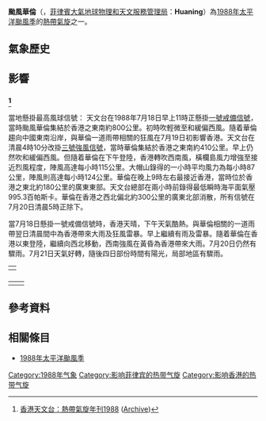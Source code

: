 {{NoteTA
|G1=TyphoonOld
|G2=地名
|G3=Weather
|skin=typhoon
}}
{{Infobox Hurricane 
|Name=颱風華倫 (Warren)
|Type=颱風
|Year=1988
|Basin=WPac
|Image location=Warren Jul 17 1988 0300Z.png
|Formed=1988年7月11日
|Dissipated=1988年7月20日<ref>{{Digital Typhoon|198806|WARREN}}</ref>
|10-min winds=90
|1-min winds=115
|Pressure=940
|Damages=
|Fatalities=
|Areas=
|Hurricane season=[[1988年太平洋颱風季|1988年太平洋颱風季]]
}}
'''颱風華倫'''（{{Lang-en|'''Typhoon Warren'''}}，[[菲律賓大氣地球物理和天文服務管理局|菲律賓大氣地球物理和天文服務管理局]]：'''Huaning'''）為[[1988年太平洋颱風季|1988年太平洋颱風季]]的[[熱帶氣旋|熱帶氣旋]]之一。

==氣象歷史==
{{Expand section}}
{{storm path|Warren 1988 track.png}}
{{clear|left}}

==影響==
==={{HKG-1959}}<ref name="hk">[http://www.hko.gov.hk/publica/tc/tc1988.pdf 香港天文台：熱帶氣旋年刊1988] ([https://web.archive.org/web/20151231084915/http://www.hko.gov.hk/publica/tc/tc1988.pdf Archive])</ref>===
當地懸掛最高風球信號：{{HKTY|8NW/SW}}
天文台在1988年7月18日早上11時正懸掛[[一號戒備信號|一號戒備信號]]，當時颱風華倫集結於香港之東南約800公里。初時吹輕微至和緩偏西風。隨着華倫趨向中國東南沿岸，與華倫一道雨帶相關的狂風在7月19日初影響香港。天文台在清晨4時10分改掛[[三號強風信號|三號強風信號]]，當時華倫集結於香港之東南約410公里。早上仍然吹和緩偏西風。但隨着華倫在下午登陸，香港轉吹西南風，橫欄島風力增強至接近烈風程度，陣風高達每小時115公里。大帽山錄得的一小時平均風力為每小時87公里，陣風則高達每小時124公里。華倫在晚上9時左右最接近香港，當時位於香港之東北約180公里的廣東東部。天文台總部在兩小時前錄得最低瞬時海平面氣壓995.3百帕斯卡。華倫在香港之西北偏北約300公里的廣東北部消散，所有信號在7月20日清晨5時正除下。

當7月18日懸掛一號戒備信號時，香港天晴，下午天氣酷熱。與華倫相關的一道雨帶翌日清晨間中為香港帶來大雨及狂風雷暴。早上繼續有雨及雷暴。隨着華倫在香港以東登陸，繼續向西北移動，西南強風在黃昏為香港帶來大雨。7月20日仍然有驟雨。7月21日天氣好轉，隨後四日部份時間有陽光，局部地區有驟雨。
{|
|{{HKTY Wind|hour|長洲=68|赤鱲角=60|西貢=|啟德=51|青衣=36|流浮山=73|打鼓嶺=25|沙田=38|Remark=此圖假設天文台已引入8個指定自動氣象站作指標。}}
|}

==={{TWN}}===
{{Expand section}}
{|
|{{TWTY Wind|avg|彭佳嶼=18.3|基隆=11.4|臺北=9.7|新竹=3.7|宜蘭=8|蘇澳=10.9|花蓮=11|成功=10.4|臺東=4.9|大武=12.8|蘭嶼=23.7|臺中=7|梧棲=17|嘉義=13.8|臺南=15.1|高雄=12.6|恆春=9.4|澎湖=12.6|Remark=}}
|{{TWTY Wind|gust|彭佳嶼=25.5|基隆=17.9|臺北=21.2|新竹=7|宜蘭=18.1|蘇澳=19.9|花蓮=18.8|成功=16.6|臺東=11|大武=20|蘭嶼=35.4|臺中=14.9|梧棲=27.3|嘉義=26.6|臺南=28.3|高雄=22.7|恆春=21.5|澎湖=25|Remark=}}
|}

==參考資料==
{{reflist}}

==相關條目==
*[[1988年太平洋颱風季|1988年太平洋颱風季]]
[[Category:1988年气象|Category:1988年气象]]
[[Category:影响菲律宾的热带气旋|Category:影响菲律宾的热带气旋]]
[[Category:影响香港的热带气旋|Category:影响香港的热带气旋]]